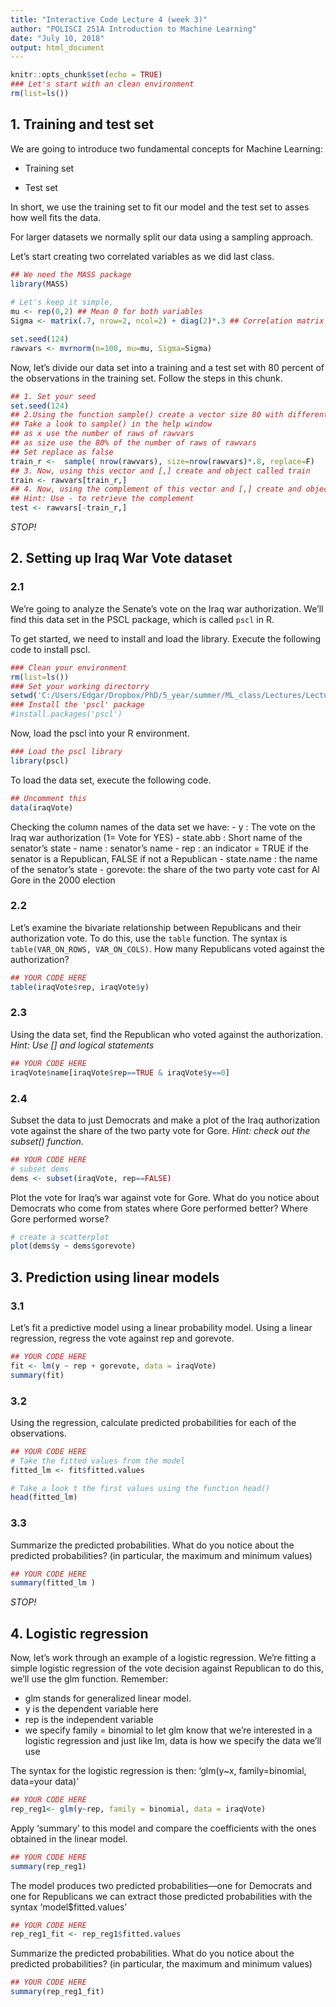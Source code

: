 ---
title: "Interactive Code Lecture 4 (week 3)"
author: "POLISCI 251A Introduction to Machine Learning"
date: "July 10, 2018"
output: html_document
---

```{r setup, include=FALSE}
knitr::opts_chunk$set(echo = TRUE)
### Let's start with an clean environment
rm(list=ls())
```

## 1. Training and test set

We are going to introduce two fundamental concepts for Machine Learning: 

- Training set

- Test set

In short, we use the training set to fit our model and the test set to asses how well fits the data. 

For larger datasets we normally split our data using a sampling approach. 

Let's start creating two correlated variables as we did last class. 

```{r}
## We need the MASS package
library(MASS)
 
# Let's keep it simple, 
mu <- rep(0,2) ## Mean 0 for both variables
Sigma <- matrix(.7, nrow=2, ncol=2) + diag(2)*.3 ## Correlation matrix

set.seed(124)
rawvars <- mvrnorm(n=100, mu=mu, Sigma=Sigma)
```

Now, let's divide our data set into a training and a test set with 80 percent of the observations in the training set. Follow the steps in this chunk. 

```{r}
## 1. Set your seed
set.seed(124)
## 2.Using the function sample() create a vector size 80 with different row numbers
## Take a look to sample() in the help window
## as x use the number of raws of rawvars
## as size use the 80% of the number of raws of rawvars
## Set replace as false
train_r <-  sample( nrow(rawvars), size=nrow(rawvars)*.8, replace=F)
## 3. Now, using this vector and [,] create and object called train
train <- rawvars[train_r,] 
## 4. Now, using the complement of this vector and [,] create and object called test
## Hint: Use - to retrieve the complement
test <- rawvars[-train_r,]
```


*STOP!*

## 2. Setting up Iraq War Vote dataset

### 2.1

We're going to analyze the Senate's vote on the Iraq war authorization. We'll find this data set in the PSCL package, which is called `pscl` in R.

To get started, we need to install and load the library. Execute the following code to install pscl.

```{r}
### Clean your environment
rm(list=ls())
### Set your working directorry
setwd('C:/Users/Edgar/Dropbox/PhD/5_year/summer/ML_class/Lectures/Lecture5')
### Install the 'pscl' package
#install.packages('pscl')
```

Now, load the pscl into your R environment.

```{r}
### Load the pscl library
library(pscl)
```

To load the data set, execute the following code.

```{r}
## Uncomment this
data(iraqVote)
```

Checking the column names of the data set we have:
- y : The vote on the Iraq war authorization (1= Vote for YES)
- state.abb : Short name of the senator's state
- name : senator's name
- rep : an indicator = TRUE if the senator is a Republican, FALSE if not a Republican
- state.name : the name of the senator's state
- gorevote: the share of the two party vote cast for Al Gore in the 2000 election

### 2.2

Let's examine the bivariate relationship between Republicans and their authorization vote. To do this, use the `table` function. The syntax is `table(VAR_ON_ROWS, VAR_ON_COLS)`. How many Republicans voted against the authorization?

```{r}
## YOUR CODE HERE
table(iraqVote$rep, iraqVote$y)
```

### 2.3

Using the data set, find the Republican who voted against the authorization. *Hint: Use [] and logical statements*
```{r}
## YOUR CODE HERE
iraqVote$name[iraqVote$rep==TRUE & iraqVote$y==0]
```

### 2.4

Subset the data to just Democrats and make a plot of the Iraq authorization vote against the share of the two party vote for Gore. *Hint: check out the subset() function.* 

```{r}
## YOUR CODE HERE
# subset dems
dems <- subset(iraqVote, rep==FALSE)
```

Plot the vote for Iraq's war against vote for Gore. 
What do you notice about Democrats who come from states where Gore performed better? Where Gore performed worse?

```{r}
# create a scatterplot
plot(dems$y ~ dems$gorevote)
```



## 3. Prediction using linear models

### 3.1 

Let's fit a predictive model using a linear probability model. Using a linear regression, regress the vote against rep and gorevote.
```{r}
## YOUR CODE HERE
fit <- lm(y ~ rep + gorevote, data = iraqVote)
summary(fit)
```

### 3.2

Using the regression, calculate predicted probabilities for each of the observations.  
```{r}
## YOUR CODE HERE
# Take the fitted values from the model
fitted_lm <- fit$fitted.values

# Take a look t the first values using the function head()
head(fitted_lm)
```

### 3.3

Summarize the predicted probabilities. What do you notice about the predicted probabilities? (in particular, the maximum and minimum values)
```{r}
## YOUR CODE HERE
summary(fitted_lm )
```


*STOP!*

## 4. Logistic regression 

Now, let's work through an example of a logistic regression. We're fitting a simple logistic regression of the vote decision against Republican to do this, we'll use the glm function. Remember:

- glm stands for generalized linear model.
- y is the dependent variable here
- rep is the independent variable
- we specify family = binomial to let glm know that we're interested in a logistic regression
and just like lm, data is how we specify the data we'll use

The syntax for the logistic regression is then: 'glm(y~x, family=binomial, data=your data)'

```{r}
## YOUR CODE HERE
rep_reg1<- glm(y~rep, family = binomial, data = iraqVote)
```

Apply 'summary' to this model and compare the coefficients with the ones obtained in the linear model. 

```{r}
## YOUR CODE HERE
summary(rep_reg1)
```


The model produces two predicted probabilities---one for Democrats and one for Republicans
we can extract those predicted probabilities with the syntax 'model$fitted.values'

```{r}
## YOUR CODE HERE
rep_reg1_fit <- rep_reg1$fitted.values
```

Summarize the predicted probabilities. What do you notice about the predicted probabilities? (in particular, the maximum and minimum values)

```{r}
## YOUR CODE HERE
summary(rep_reg1_fit)

```


